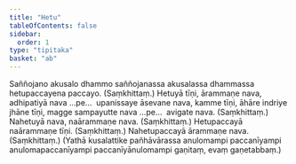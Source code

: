 ```yaml
---
title: "Hetu"
tableOfContents: false
sidebar:
  order: 1
type: "tipitaka"
basket: "ab"
---
```



<DynamicBreadcrumb />

<Division number="5">

<Paragraph number="1711">
Saññojano akusalo dhammo saññojanassa akusalassa dhammassa hetupaccayena paccayo. (Saṃkhittaṃ.)
</Paragraph>

</Division>
<Division number="6">

<Paragraph number="1712">
Hetuyā tīṇi, ārammaṇe nava, adhipatiyā nava …pe…  upanissaye āsevane nava, kamme tīṇi, āhāre indriye jhāne tīṇi, magge sampayutte nava …pe…  avigate nava. (Saṃkhittaṃ.)
</Paragraph>

</Division>
<Division number="7">

<Paragraph number="1713">
Nahetuyā nava, naārammaṇe nava. (Saṃkhittaṃ.)
</Paragraph>

<Paragraph number="1714">
Hetupaccayā naārammaṇe tīṇi. (Saṃkhittaṃ.)
</Paragraph>

<Paragraph number="1715">
Nahetupaccayā ārammaṇe nava. (Saṃkhittaṃ.)
</Paragraph>

<Paragraph number="1716">
(Yathā kusalattike pañhāvārassa anulomampi paccanīyampi anulomapaccanīyampi paccanīyānulomampi gaṇitaṃ, evaṃ gaṇetabbaṃ.)
</Paragraph>
</Division>